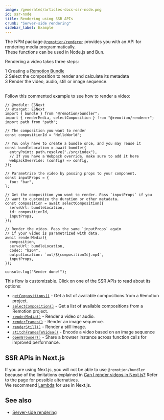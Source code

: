```yaml
---
image: /generated/articles-docs-ssr-node.png
id: ssr-node
title: Rendering using SSR APIs
crumb: "Server-side rendering"
sidebar_label: Example
---
```


The NPM package [`@remotion/renderer`](/docs/renderer) provides you with an API for rendering media programmatically.  
These functions can be used in Node.js and Bun.

Rendering a video takes three steps:

<Step>1</Step> Creating a <a href="/docs/terminology#bundle">Remotion Bundle</a>
<br />
<Step>2</Step> Select the composition to render and calculate its metadata
<br />
<Step>3</Step> Render the video, audio, still or image sequence.
<br />
<br />

Follow this commented example to see how to render a video:

```tsx twoslash title="render.mjs"
// @module: ESNext
// @target: ESNext
import { bundle } from "@remotion/bundler";
import { renderMedia, selectComposition } from "@remotion/renderer";
import path from "path";

// The composition you want to render
const compositionId = "HelloWorld";

// You only have to create a bundle once, and you may reuse it
const bundleLocation = await bundle({
  entryPoint: path.resolve("./src/index"),
  // If you have a Webpack override, make sure to add it here
  webpackOverride: (config) => config,
});

// Parametrize the video by passing props to your component.
const inputProps = {
  foo: "bar",
};

// Get the composition you want to render. Pass `inputProps` if you
// want to customize the duration or other metadata.
const composition = await selectComposition({
  serveUrl: bundleLocation,
  id: compositionId,
  inputProps,
});

// Render the video. Pass the same `inputProps` again
// if your video is parametrized with data.
await renderMedia({
  composition,
  serveUrl: bundleLocation,
  codec: "h264",
  outputLocation: `out/${compositionId}.mp4`,
  inputProps,
});

console.log("Render done!");
```

This flow is customizable. Click on one of the SSR APIs to read about its options:

- [`getCompositions()`](/docs/renderer/get-compositions) - Get a list of available compositions from a Remotion project.
- [`selectComposition()`](/docs/renderer/select-composition) - Get a list of available compositions from a Remotion project.
- [`renderMedia()`](/docs/renderer/render-media) - Render a video or audio.
- [`renderFrames()`](/docs/renderer/render-frames) - Render an image sequence.
- [`renderStill()`](/docs/renderer/render-still) - Render a still image.
- [`stitchFramesToVideo()`](/docs/renderer/stitch-frames-to-video) - Encode a video based on an image sequence
- [`openBrowser()`](/docs/renderer/open-browser) - Share a browser instance across function calls for improved performance.

## SSR APIs in Next.js

If you are using Next.js, you will not be able to use `@remotion/bundler` because of the limitations explained in [Can I render videos in Next.js?](https://www.remotion.dev/docs/miscellaneous/vercel-functions#can-i-render-videos-in-nextjs) Refer to the page for possible alternatives.  
We recommend [Lambda](/docs/lambda) for use in Next.js.

## See also

- [Server-side rendering](/docs/ssr)
